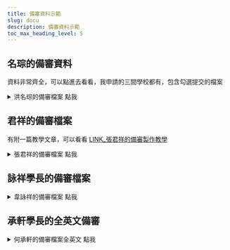 ---
title: 備審資料示範
slug: docu
description: 備審資料示範
toc_max_heading_level: 5
---

## 名琮的備審資料

資料非常齊全，可以點進去看看，我申請的三間學校都有，包含勾選提交的檔案

<details>
  <summary>洪名琮的備審檔案 點我</summary>
  資料非常齊全，可以點進去看看，我申請的三間學校都有，包含勾選提交的歷程檔案
  <div>
    <div>
      <p>
        <a href="https://drive.google.com/drive/folders/1fvJSZjQIEk9o96SN2I9FuOdInFRCsDEL">
          <b>點我查看我的二階備審檔案</b>
        </a>
      </p>
      <p>
        <a href="https://drive.google.com/drive/folders/1JzLzio2qT1pOcdvQTOYcdBLX_K-k1qOm">
          <b>點我查看我的高中上傳的學習歷程檔案</b>
        </a>
      </p>
    </div>
    <details>
      <summary>
        <Highlight color="purple">特點</Highlight>
      </summary>
      <div>
        <b>用word和PDF工具做的，不會讓人高攀不起</b>
      </div>
    </details>
    <details>
      <summary>
        <Highlight color="purple">缺點</Highlight>
      </summary>
      <div>
        <b>
          <span style={{ color: 'red' }}>
            我經歷比較不豐富...能寫的東西比較少，設計感也比較簡陋
          </span>
        </b>
      </div>
    </details>
  </div>
</details>

## 君祥的備審檔案

有附一篇教學文章，可以看看 [LINK\_張君祥的備審製作教學](https://jcshawn.com/university-application-documents/)

<details>
  <summary>張君祥的備審檔案 點我</summary>
  <div>
    <div>
      <b>
        <p>
          <a
            target="\_blank"
            href={require('./政大資科學習歷程自述lucker公開版.pdf').default}
          >
            點我下載張君祥的政大資科備審
          </a>
        </p>
      </b>
    </div>
    <details>
      <summary>
        <highlight color="#25c2a0">特點</highlight>
      </summary>
      <div>
        <span style={{ color: 'red' }}>
          <b>內容足夠，108年課綱第一屆畢業生</b>{' '}
        </span>{' '}
        <br />
        並且他用了非常多事實舉例證明他的個性特點以及能力
        <br />
        排版好看，但不容易，不是用一般的排版軟體
        <p> </p>
        <h4>
          <p>
            <a href="https://jcshawn.com/university-application-documents/">
              LINK_張君祥的備審製作教學
            </a>
          </p>
        </h4>
      </div>
    </details>
    <details>
      <summary>
        <highlight color="#25c2a0">缺點</highlight>
      </summary>
      <div>
        <span style={{ color: 'red' }}>
          <b>最好第一頁就用表格呈現他的具體事績</b>{' '}
        </span>{' '}
        <br />
        並且內容可以再更精簡一些
      </div>
    </details>
  </div>
</details>

## 詠祥學長的備審檔案

<details>
  <summary>⾱詠祥的備審檔案 點我</summary>
  <div>
    <div>
      <b>
        <p>
          <a target="\_blank" href={require('./nctu.pdf').default}>
            點我下載⾱詠祥的交大資工備審
          </a>
        </p>
      </b>
    </div>
    <details>
      <summary>
        <highlight color="#25c2a0">特點</highlight>
      </summary>
      <div>
        <span style={{ color: 'red' }}>
          <b>內容超多，舊課綱畢業生</b>{' '}
        </span>{' '}
        <br />
        並且他用了非常多事實舉例證明他的個性特點以及能力
        <br />
        具有設計感，但不容易達成，若對於相關工具不熟悉的話。
        <p> </p>
        <h4>
          <a href="https://blog.sean.taipei/2019/08/nctu">
            LINK_他的備審過程記錄
          </a>
        </h4>
      </div>
    </details>
    <details>
      <summary>
        <highlight color="#25c2a0">幾乎沒有缺點</highlight>
      </summary>
      <div>
        <span style={{ color: 'red' }}>
          <b>內容有點太多</b>{' '}
        </span>{' '}
        <br />
        可以再更精簡一些，但真的是一般人難以企及的高度和豐富經歷。
      </div>
    </details>
  </div>
</details>

## 承軒學長的全英文備審

<details>
  <summary>何承軒的備審檔案全英文 點我</summary>
  <div>
    <div>
      <b>
        <p>
          <a
            target="\_blank"
            href={require('./Appdoc-blur-downscaled.pdf').default}
          >
            點我下載何承軒的北科大資科備審
          </a>
        </p>
      </b>
    </div>
    <details>
      <summary>
        <highlight color="#25c2a0">特點</highlight>
      </summary>
      <div>
        <span style={{ color: 'red' }}>
          <b>內容超多，全英文，舊課綱畢業生</b>{' '}
        </span>{' '}
        <br />
        並且他用了非常多事實舉例證明他的個性特點以及能力，有序地整理，第一頁直接開門見山放上自己的經歷
        <br />
        他已經超越一般高中工科學生的等級了😂他是斜槓青年
        <br />
        排版好看，是用Angular這個網頁框架來撰寫，難度超高 (直接寫網頁了)
        <p> </p>
      </div>
    </details>
    <details>
      <summary>
        <highlight color="#25c2a0">小缺點</highlight>
      </summary>
      <div>
        <span style={{ color: 'red' }}>
          <b>內容真的太多了，而且缺少目錄</b>{' '}
        </span>{' '}
        <br />
        只是一般能很難在高中就達到他的成就。
        <br />
        因為大家還不太清楚自己要甚麼。
      </div>
    </details>
  </div>
</details>
